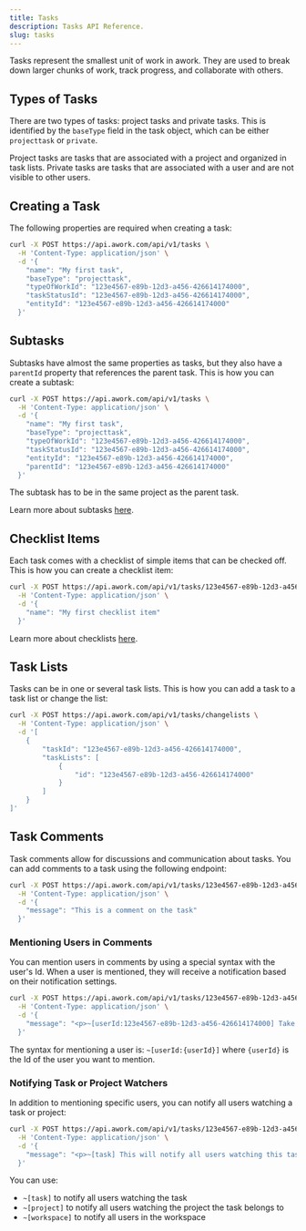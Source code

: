 ```yaml
---
title: Tasks
description: Tasks API Reference.
slug: tasks
---
```


Tasks represent the smallest unit of work in awork. They are used to break down larger chunks of work, track progress, and collaborate with others.

## Types of Tasks

There are two types of tasks: project tasks and private tasks. This is identified by the `baseType` field in the task object, which can be either `projecttask` or `private`.

<CardGroup cols={2}>
  <Card title="Project Tasks" icon="diagram-project">
    Project tasks are tasks that are associated with a project and organized in task lists.
  </Card>
  <Card title="Private Tasks" icon="user">
    Private tasks are tasks that are associated with a user and are not visible to other users.
  </Card>
</CardGroup>

## Creating a Task

The following properties are required when creating a task:

```sh title="Request" {4-8}
curl -X POST https://api.awork.com/api/v1/tasks \
  -H 'Content-Type: application/json' \
  -d '{
    "name": "My first task",
    "baseType": "projecttask",
    "typeOfWorkId": "123e4567-e89b-12d3-a456-426614174000",
    "taskStatusId": "123e4567-e89b-12d3-a456-426614174000",
    "entityId": "123e4567-e89b-12d3-a456-426614174000"
  }'
```

## Subtasks

Subtasks have almost the same properties as tasks, but they also have a `parentId` property that references the parent task. This is how you can create a subtask:

```sh title="Request" {9}
curl -X POST https://api.awork.com/api/v1/tasks \
  -H 'Content-Type: application/json' \
  -d '{
    "name": "My first task",
    "baseType": "projecttask",
    "typeOfWorkId": "123e4567-e89b-12d3-a456-426614174000",
    "taskStatusId": "123e4567-e89b-12d3-a456-426614174000",
    "entityId": "123e4567-e89b-12d3-a456-426614174000",
    "parentId": "123e4567-e89b-12d3-a456-426614174000"
  }'
```

<Note>The subtask has to be in the same project as the parent task.</Note>

Learn more about subtasks [here](https://support.awork.com/en/articles/7050932-subtasks).

## Checklist Items

Each task comes with a checklist of simple items that can be checked off. This is how you can create a checklist item:

```sh title="Request"
curl -X POST https://api.awork.com/api/v1/tasks/123e4567-e89b-12d3-a456-426614174000/checklistItems \
  -H 'Content-Type: application/json' \
  -d '{
    "name": "My first checklist item"
  }'
```

Learn more about checklists [here](https://support.awork.com/en/articles/5344365-editing-task-details#h_395962a83e).

## Task Lists

Tasks can be in one or several task lists. This is how you can add a task to a task list or change the list:

```sh title="Request"
curl -X POST https://api.awork.com/api/v1/tasks/changelists \
  -H 'Content-Type: application/json' \
  -d '[
	{
		"taskId": "123e4567-e89b-12d3-a456-426614174000",
		"taskLists": [
			{
				"id": "123e4567-e89b-12d3-a456-426614174000"
			}
		]
	}
]'
```

## Task Comments

Task comments allow for discussions and communication about tasks. You can add comments to a task using the following endpoint:

```sh title="Request"
curl -X POST https://api.awork.com/api/v1/tasks/123e4567-e89b-12d3-a456-426614174000/comments \
  -H 'Content-Type: application/json' \
  -d '{
    "message": "This is a comment on the task"
  }'
```

### Mentioning Users in Comments

You can mention users in comments by using a special syntax with the user's Id. When a user is mentioned, they will receive a notification based on their notification settings.

```sh title="Request"
curl -X POST https://api.awork.com/api/v1/tasks/123e4567-e89b-12d3-a456-426614174000/comments \
  -H 'Content-Type: application/json' \
  -d '{
    "message": "<p>~[userId:123e4567-e89b-12d3-a456-426614174000] Take a look at this task</p>"
  }'
```

The syntax for mentioning a user is: `~[userId:{userId}]` where `{userId}` is the Id of the user you want to mention.

### Notifying Task or Project Watchers

In addition to mentioning specific users, you can notify all users watching a task or project:

```sh title="Request"
curl -X POST https://api.awork.com/api/v1/tasks/123e4567-e89b-12d3-a456-426614174000/comments \
  -H 'Content-Type: application/json' \
  -d '{
    "message": "<p>~[task] This will notify all users watching this task</p>"
  }'
```

You can use:
- `~[task]` to notify all users watching the task
- `~[project]` to notify all users watching the project the task belongs to
- `~[workspace]` to notify all users in the workspace
